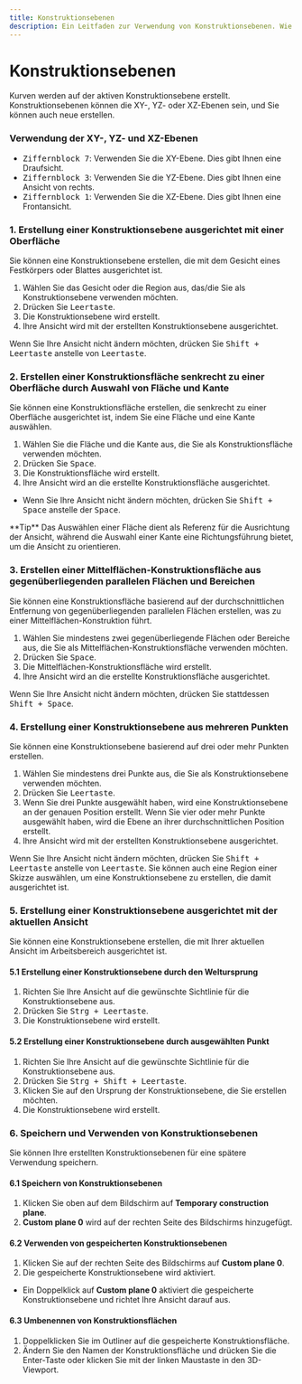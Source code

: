 ```yaml
---
title: Konstruktionsebenen
description: Ein Leitfaden zur Verwendung von Konstruktionsebenen. Wie man sie erstellt, speichert und wiederverwendet.
---
```


# Konstruktionsebenen

Kurven werden auf der aktiven Konstruktionsebene erstellt. 
Konstruktionsebenen können die XY-, YZ- oder XZ-Ebenen sein, und Sie können auch neue erstellen.

### Verwendung der XY-, YZ- und XZ-Ebenen

- <kbd>Ziffernblock 7</kbd>: Verwenden Sie die XY-Ebene. Dies gibt Ihnen eine Draufsicht.
- <kbd>Ziffernblock 3</kbd>: Verwenden Sie die YZ-Ebene. Dies gibt Ihnen eine Ansicht von rechts.
- <kbd>Ziffernblock 1</kbd>: Verwenden Sie die XZ-Ebene. Dies gibt Ihnen eine Frontansicht.

### 1. Erstellung einer Konstruktionsebene ausgerichtet mit einer Oberfläche

Sie können eine Konstruktionsebene erstellen, die mit dem Gesicht eines Festkörpers oder Blattes ausgerichtet ist.

1. Wählen Sie das Gesicht oder die Region aus, das/die Sie als Konstruktionsebene verwenden möchten.
2. Drücken Sie <kbd>Leertaste</kbd>.
3. Die Konstruktionsebene wird erstellt.
4. Ihre Ansicht wird mit der erstellten Konstruktionsebene ausgerichtet.

<VideoPlayer fileName="construction-plane-1"/>

Wenn Sie Ihre Ansicht nicht ändern möchten, drücken Sie <kbd>Shift + Leertaste</kbd> anstelle von <kbd>Leertaste</kbd>.

### 2. Erstellen einer Konstruktionsfläche senkrecht zu einer Oberfläche durch Auswahl von Fläche und Kante

Sie können eine Konstruktionsfläche erstellen, die senkrecht zu einer Oberfläche ausgerichtet ist, indem Sie eine Fläche und eine Kante auswählen.

1. Wählen Sie die Fläche und die Kante aus, die Sie als Konstruktionsfläche verwenden möchten.
2. Drücken Sie <kbd>Space</kbd>.
3. Die Konstruktionsfläche wird erstellt.
4. Ihre Ansicht wird an die erstellte Konstruktionsfläche ausgerichtet.

- Wenn Sie Ihre Ansicht nicht ändern möchten, drücken Sie <kbd>Shift + Space</kbd> anstelle der <kbd>Space</kbd>.

<VideoPlayer fileName="construction-plane-6"/>

<Callout type="info" emoji="💡">
**Tip**
   Das Auswählen einer Fläche dient als Referenz für die Ausrichtung der Ansicht, während die Auswahl einer Kante eine Richtungsführung bietet, um die Ansicht zu orientieren.
</Callout>

### 3. Erstellen einer Mittelflächen-Konstruktionsfläche aus gegenüberliegenden parallelen Flächen und Bereichen

Sie können eine Konstruktionsfläche basierend auf der durchschnittlichen Entfernung von gegenüberliegenden parallelen Flächen erstellen, was zu einer Mittelflächen-Konstruktion führt.

1. Wählen Sie mindestens zwei gegenüberliegende Flächen oder Bereiche aus, die Sie als Mittelflächen-Konstruktionsfläche verwenden möchten.
2. Drücken Sie <kbd>Space</kbd>.
3. Die Mittelflächen-Konstruktionsfläche wird erstellt.
4. Ihre Ansicht wird an die erstellte Konstruktionsfläche ausgerichtet.

<VideoPlayer fileName="construction-plane-2"/> 

Wenn Sie Ihre Ansicht nicht ändern möchten, drücken Sie stattdessen <kbd>Shift + Space</kbd>.

### 4. Erstellung einer Konstruktionsebene aus mehreren Punkten

Sie können eine Konstruktionsebene basierend auf drei oder mehr Punkten erstellen.

1. Wählen Sie mindestens drei Punkte aus, die Sie als Konstruktionsebene verwenden möchten.
2. Drücken Sie <kbd>Leertaste</kbd>.
3. Wenn Sie drei Punkte ausgewählt haben, wird eine Konstruktionsebene an der genauen Position erstellt. Wenn Sie vier oder mehr Punkte ausgewählt haben, wird die Ebene an ihrer durchschnittlichen Position erstellt.
4. Ihre Ansicht wird mit der erstellten Konstruktionsebene ausgerichtet.

<VideoPlayer fileName="construction-plane-3"/>

Wenn Sie Ihre Ansicht nicht ändern möchten, drücken Sie <kbd>Shift + Leertaste</kbd> anstelle von <kbd>Leertaste</kbd>.
Sie können auch eine Region einer Skizze auswählen, um eine Konstruktionsebene zu erstellen, die damit ausgerichtet ist.

### 5. Erstellung einer Konstruktionsebene ausgerichtet mit der aktuellen Ansicht

Sie können eine Konstruktionsebene erstellen, die mit Ihrer aktuellen Ansicht im Arbeitsbereich ausgerichtet ist.

#### 5.1 Erstellung einer Konstruktionsebene durch den Weltursprung

1. Richten Sie Ihre Ansicht auf die gewünschte Sichtlinie für die Konstruktionsebene aus.
2. Drücken Sie <kbd>Strg + Leertaste</kbd>.
3. Die Konstruktionsebene wird erstellt.

<VideoPlayer fileName="construction-plane-4"/>

#### 5.2 Erstellung einer Konstruktionsebene durch ausgewählten Punkt

1. Richten Sie Ihre Ansicht auf die gewünschte Sichtlinie für die Konstruktionsebene aus.
2. Drücken Sie <kbd>Strg + Shift + Leertaste</kbd>.
3. Klicken Sie auf den Ursprung der Konstruktionsebene, die Sie erstellen möchten.
4. Die Konstruktionsebene wird erstellt.

<VideoPlayer fileName="construction-plane-5"/> 

### 6. Speichern und Verwenden von Konstruktionsebenen

Sie können Ihre erstellten Konstruktionsebenen für eine spätere Verwendung speichern.

#### 6.1 Speichern von Konstruktionsebenen

1. Klicken Sie oben auf dem Bildschirm auf **Temporary construction plane**.
2. **Custom plane 0** wird auf der rechten Seite des Bildschirms hinzugefügt.

#### 6.2 Verwenden von gespeicherten Konstruktionsebenen

1. Klicken Sie auf der rechten Seite des Bildschirms auf **Custom plane 0**.
2. Die gespeicherte Konstruktionsebene wird aktiviert.

- Ein Doppelklick auf **Custom plane 0** aktiviert die gespeicherte Konstruktionsebene und richtet Ihre Ansicht darauf aus.

#### 6.3 Umbenennen von Konstruktionsflächen

1. Doppelklicken Sie im Outliner auf die gespeicherte Konstruktionsfläche.
2. Ändern Sie den Namen der Konstruktionsfläche und drücken Sie die Enter-Taste oder klicken Sie mit der linken Maustaste in den 3D-Viewport.